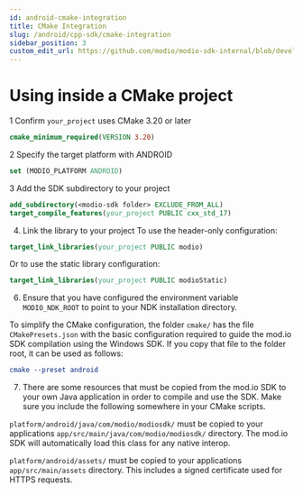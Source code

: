```yaml
---
id: android-cmake-integration
title: CMake Integration
slug: /android/cpp-sdk/cmake-integration
sidebar_position: 3
custom_edit_url: https://github.com/modio/modio-sdk-internal/blob/develop/platform/android/doc/cmake-integration.mdx
---
```


# Using inside a CMake project

1 Confirm `your_project` uses CMake 3.20 or later
```cmake
cmake_minimum_required(VERSION 3.20)
```
2 Specify the target platform with ANDROID
```cmake
set (MODIO_PLATFORM ANDROID)
```
3 Add the SDK subdirectory to your project
```cmake
add_subdirectory(<modio-sdk folder> EXCLUDE_FROM_ALL)
target_compile_features(your_project PUBLIC cxx_std_17)
```
4. Link the library to your project
To use the header-only configuration:
```cmake
target_link_libraries(your_project PUBLIC modio)
```
Or to use the static library configuration:

```cmake
target_link_libraries(your_project PUBLIC modioStatic)
```

6. Ensure that you have configured the environment variable `MODIO_NDK_ROOT` to point to your NDK installation directory.

To simplify the CMake configuration, the folder `cmake/` has the file `CMakePresets.json` with the basic configuration required to guide the mod.io SDK compilation using the Windows SDK. If you copy that file to the folder root, it can be used as follows:

```cmake
cmake --preset android
```

7. There are some resources that must be copied from the mod.io SDK to your own Java application in order to compile and use the SDK. Make sure you include the following somewhere in your CMake scripts.

`platform/android/java/com/modio/modiosdk/` must be copied to your applications `app/src/main/java/com/modio/modiosdk/` directory. The mod.io SDK will automatically load this class for any native interop.

`platform/android/assets/` must be copied to your applications `app/src/main/assets` directory. This includes a signed certificate used for HTTPS requests.
